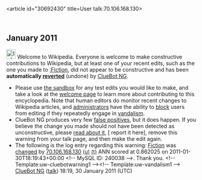 <article id="30692430" title=User talk:70.106.168.130>
	<talkpage id="30692430" title="User talk:70.106.168.130">


== January 2011 ==
[[Image:Information.svg|left|25px|alt=|link=]] Welcome to Wikipedia. Everyone is welcome to make constructive contributions to Wikipedia, but at least one of your recent edits, such as the one you made to [[:Fiction]], did not appear to be constructive and has been '''automatically [[Help:Reverting|reverted]]''' (undone) by [[User:ClueBot NG|ClueBot NG]]. 
* Please use [[Wikipedia:Sandbox|the sandbox]] for any test edits you would like to make, and take a look at the [[Wikipedia:Introduction|welcome page]] to learn more about contributing to this encyclopedia. Note that human editors do monitor recent changes to Wikipedia articles, and [[WP:ADMINS|administrators]] have the ability to [[WP:BLOCK|block]] users from editing if they repeatedly engage in [[WP:vandalism|vandalism]].
* ClueBot NG produces very few [[User:ClueBot NG#Information About False Positives|false positives]], but it does happen. If you believe the change you made should not have been detected as unconstructive, please [[User:ClueBot NG#Information About False Positives|read about it]], [{{User:ClueBot NG/Warnings/FPReport|240038}} report it here], remove this warning from your talk page, and then make the edit again. 
* The following is the log entry regarding this warning: [[Fiction]] was [http://en.wikipedia.org/w/index.php?title=Fiction&amp;diff=411002343&amp;oldid=410914441 changed] by [[Special:Contributions/70.106.168.130|70.106.168.130]] [[User:70.106.168.130|(u)]] [[User talk:70.106.168.130|(t)]] ANN scored at 0.862025 on 2011-01-30T18:19:43+00:00 &lt;!-- MySQL ID: 240038 --&gt;. Thank you. &lt;!-- Template:uw-cluebotwarning1 --&gt;&lt;!-- Template:uw-vandalism1 --&gt; [[User:ClueBot NG|ClueBot NG]] ([[User talk:ClueBot NG|talk]]) 18:19, 30 January 2011 (UTC)
	</talkpage>
</article>